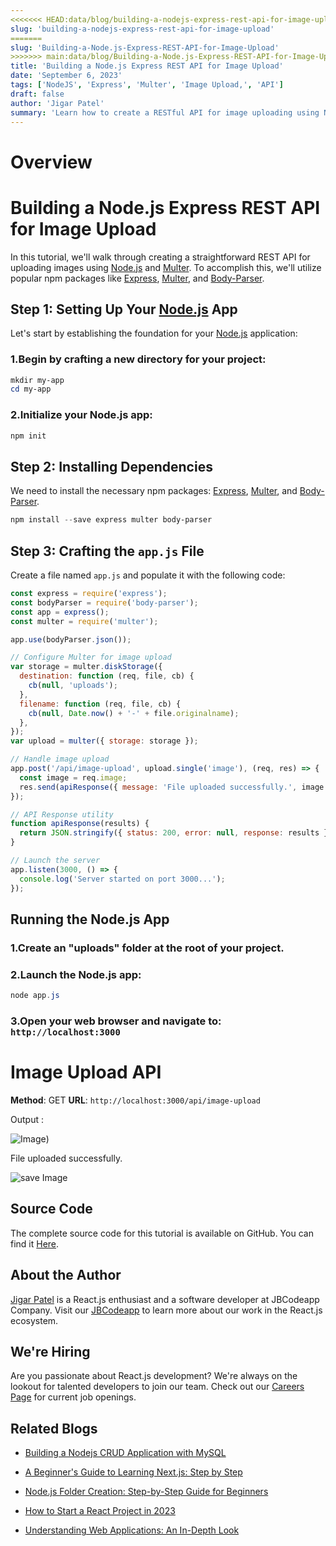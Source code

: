 ```yaml
---
<<<<<<< HEAD:data/blog/building-a-nodejs-express-rest-api-for-image-upload.mdx
slug: 'building-a-nodejs-express-rest-api-for-image-upload'
=======
slug: 'Building-a-Node.js-Express-REST-API-for-Image-Upload'
>>>>>>> main:data/blog/Building-a-Node.js-Express-REST-API-for-Image-Upload.mdx
title: 'Building a Node.js Express REST API for Image Upload'
date: 'September 6, 2023'
tags: ['NodeJS', 'Express', 'Multer', 'Image Upload,', 'API']
draft: false
author: 'Jigar Patel'
summary: 'Learn how to create a RESTful API for image uploading using Node.js and Multer in this step-by-step tutorial.'
---
```


# Overview

<TOCInline toc={props.toc} exclude="Overview" toHeading={2} />

# Building a Node.js Express REST API for Image Upload

In this tutorial, we'll walk through creating a straightforward REST API for uploading images using [Node.js](https://nodejs.org/en) and [Multer](https://www.npmjs.com/package/multer). To accomplish this, we'll utilize popular npm packages like [Express](https://expressjs.com/), [Multer](https://www.npmjs.com/package/multer), and [Body-Parser](https://www.npmjs.com/package/body-parser).

## Step 1: Setting Up Your [Node.js](https://nodejs.org/en) App

Let's start by establishing the foundation for your [Node.js](https://nodejs.org/en) application:

### 1.Begin by crafting a new directory for your project:

```powershell
mkdir my-app
cd my-app
```

### 2.Initialize your Node.js app:

```powershell
npm init
```

## Step 2: Installing Dependencies

We need to install the necessary npm packages: [Express](https://expressjs.com/), [Multer](https://www.npmjs.com/package/multer), and [Body-Parser](https://www.npmjs.com/package/body-parser).

```powershell
npm install --save express multer body-parser
```

## Step 3: Crafting the `app.js` File

Create a file named `app.js` and populate it with the following code:

```javascript
const express = require('express');
const bodyParser = require('body-parser');
const app = express();
const multer = require('multer');

app.use(bodyParser.json());

// Configure Multer for image upload
var storage = multer.diskStorage({
  destination: function (req, file, cb) {
    cb(null, 'uploads');
  },
  filename: function (req, file, cb) {
    cb(null, Date.now() + '-' + file.originalname);
  },
});
var upload = multer({ storage: storage });

// Handle image upload
app.post('/api/image-upload', upload.single('image'), (req, res) => {
  const image = req.image;
  res.send(apiResponse({ message: 'File uploaded successfully.', image }));
});

// API Response utility
function apiResponse(results) {
  return JSON.stringify({ status: 200, error: null, response: results });
}

// Launch the server
app.listen(3000, () => {
  console.log('Server started on port 3000...');
});
```

## Running the Node.js App

### 1.Create an "uploads" folder at the root of your project.

### 2.Launch the Node.js app:

```powershell
node app.js
```

### 3.Open your web browser and navigate to: `http://localhost:3000`

# Image Upload API

**Method**: GET
**URL**: `http://localhost:3000/api/image-upload`

Output :

![Image](/static/blog/Building-a-Node.js-Express-REST-API-for-Image-Upload/image_upload.png))

File uploaded successfully.

![save Image](/static/blog/Building-a-Node.js-Express-REST-API-for-Image-Upload/uploaded_image.png)

## Source Code

The complete source code for this tutorial is available on GitHub. You can find it [Here](https://github.com/jbcodeapp/Blogs/tree/main/Image-upload-in-nodejs).

## About the Author

[Jigar Patel](https://expertlaravel.com) is a React.js enthusiast and a software developer at JBCodeapp Company. Visit our [JBCodeapp](https://jbcodeapp.com) to learn more about our work in the React.js ecosystem.

## We're Hiring

Are you passionate about React.js development? We're always on the lookout for talented developers to join our team. Check out our [Careers Page](https://jbcodeapp.com) for current job openings.

## Related Blogs

- [Building a Nodejs CRUD Application with MySQL](building-a-nodejs-crud-with-mysql)

- [A Beginner's Guide to Learning Next.js: Step by Step](beginners-guide-learning-nextjs-step-by-step)

- [Node.js Folder Creation: Step-by-Step Guide for Beginners](nodejs-folder-creation-beginners-guide)

- [How to Start a React Project in 2023](how-to-start-a-react-project-in-2023)

- [Understanding Web Applications: An In-Depth Look](web-applications-in-depth)
